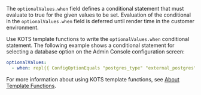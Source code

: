 The `optionalValues.when` field defines a conditional statement that must evaluate to true for the given values to be set. Evaluation of the conditional in the `optionalValues.when` field is deferred until render time in the customer environment. 

Use KOTS template functions to write the `optionalValues.when` conditional statement. The following example shows a conditional statement for selecting a database option on the Admin Console configuration screen:

```yaml
optionalValues:
  - when: repl{{ ConfigOptionEquals "postgres_type" "external_postgres"}}
```

For more information about using KOTS template functions, see [About Template Functions](/reference/template-functions-about).